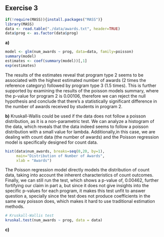 ## Exercise 3

```r
if(!require(MASS)){install.packages("MASS")}
library(MASS)
data <- read.table("./data/awards.txt", header=TRUE)
data$prog <- as.factor(data$prog)
```

**a)**

```r
model <- glm(num_awards ~ prog, data=data, family=poisson)
summary(model)
estimates <- coef(summary(model))[,1]
exp(estimates)  
```

The results of the estimates reveal that program type 2 seems to be associated with the highest estimated number of awards (2 times the reference category) followed by program type 3 (1.5 times). This is further supported by examining the results of the poisson models summary, where the p-value for program 2 is 0.00106, therefore we can reject the null hypothesis and conclude that there's a statistically significant difference in the number of awards received by students in program 2.

**b)** Kruskall-Wallis could be used if the data does not follow a poisson distribution, as it is a non-parametric test. We can analyze a histogram of the data, which reveals that the data indeed seems to follow a poisson distribution with a small value for lambda. Additionally,in this case, we are dealing with count data (the number of awards) and the Poisson regression model is specifically designed for count data.

```r
hist(data$num_awards, breaks=seq(0,20, by=1), 
     main="Distribution of Number of Awards", 
     xlab = "Awards")
```

The Poisson regression model directly models the distribution of count data, taking into account the inherent characteristics of count outcomes. Finally, we can still run the test, which shows a p-value of, 0.00462, further fortifying our claim in part a, but since it does not give insights into the specific p-values for each program, it makes this test unfit to answer question a, specially since the test does not produce coefficients in the same way poisson does, which makes it hard to use traditional estimation methods.

```r
# Kruskall-Wallis test
kruskal.test(num_awards ~ prog, data = data)
```

**c)**

```r

```
